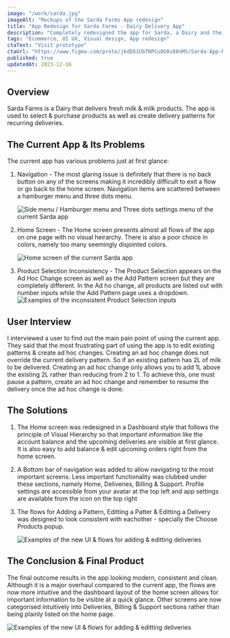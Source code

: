 ```yaml
---
image: "/work/sarda.jpg"
imageAlt: "Mockups of the Sarda Farms App redesign"
title: "App Redesign for Sarda Farms - Dairy Delivery App"
description: "Completely redesigned the app for Sarda, a Dairy and their app allows users to create setup and receive recurring deliveries."
tags: "Ecommerce, UI UX, Visual design, App redesign"
ctaText: "Visit prototype"
ctaUrl: "https://www.figma.com/proto/jkdE61UbTNPCuOG0v88nMS/Sarda-App-Redesign?node-id=132-35&starting-point-node-id=132%3A35&mode=design&t=35yqfypZy8pBaKyH-1"
published: true
updatedAt: 2023-12-16
---
```


<H2>Overview</H2>

Sarda Farms is a Dairy that delivers fresh milk & milk products. The app is used to select & purchase products as well as create delivery patterns for recurring deliveries.

<H2>The Current App & Its Problems</H2>

The current app has various problems just at first glance:

1. Navigation - The most glaring issue is definitely that there is no back button on any of the screens making it incredibly difficult to exit a flow or go back to the home screen. Navigation items are scattered between a hamburger menu and three dots menu.

   <Image
     src="/work/sarda/1.png"
     alt="Side menu / Hamburger menu and Three dots settings menu of the current Sarda app"
     width={848}
     height={712}
   />

1. Home Screen - The Home screen presents almost all flows of the app on one page with no visual heirarchy. There is also a poor choice in colors, namely too many seemingly disjointed colors.

   <Image
     src="/work/sarda/2.jpg"
     alt="Home screen of the current Sarda app"
     width={848}
     height={1826}
   />

1. Product Selection Inconsistency - The Product Selection appears on the Ad Hoc Change screen as well as the Add Pattern screen but they are completely different. In the Ad ho change, all products are listed out with number inputs while the Add Pattern page uses a dropdown.
   <Image
     src="/work/sarda/3.png"
     alt="Examples of the inconsistent Product Selection inputs"
     width={848}
     height={715}
   />

<H2>User Interview</H2>

I interviewed a user to find out the main pain point of using the current app. They said that the most frustrating part of using the app is to edit existing patterns & create ad hoc changes. Creating an ad hoc change does not override the current delivery pattern. So if an existing pattern has 2L of milk to be delivered. Creating an ad hoc change only allows you to add 1L above the existing 2L rather than reducing from 2 to 1. To achieve this, one must pause a pattern, create an ad hoc change and remember to resume the delivery once the ad hoc change is done.

<H2>The Solutions</H2>

1. The Home screen was redesigned in a Dashboard style that follows the principle of Visual Hierarchy so that important information like the account balance and the upcoming deliveries are visible at first glance. It is also easy to add balance & edit upcoming orders right from the home screen.

1. A Bottom bar of navigation was added to allow navigating to the most important screens. Less important functionality was clubbed under these sections, namely Home, Deliveries, Billing & Support. Profile settings are accessible from your avatar at the top left and app settings are available from the icon on the top right

1. The flows for Adding a Pattern, Editting a Patter & Editting a Delivery was designed to look consistent with eachother - specially the Choose Products popup.

   <Image
     src="/work/sarda/sarda.gif"
     alt="Examples of the new UI & flows for adding & editting deliveries"
     width={848}
     height={848}
   />

<H2>The Conclusion & Final Product</H2>

The final outcome results in the app looking modern, consistent and clean. Although it is a major overhaul compared to the current app, the flows are now more intuitive and the dashboard layout of the home screen allows for important information to be visible at a quick glance. Other screens are now categorised intuitively into Deliveries, Billing & Support sections rather than being plainly listed on the home page.

<Image
  src="/work/sarda/4.jpg"
  alt="Examples of the new UI & flows for adding & editting deliveries"
  width={848}
  height={848}
/>
